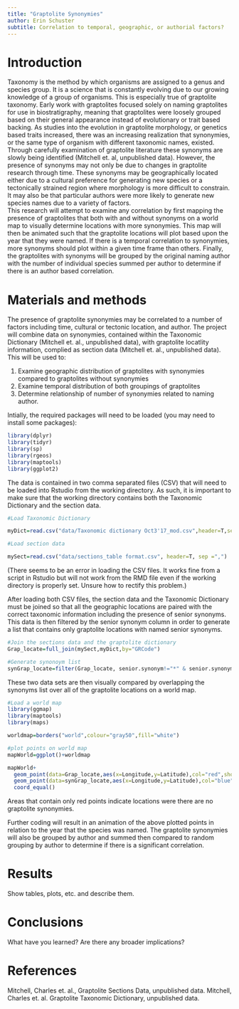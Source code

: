 ```yaml
---
title: "Graptolite Synonymies"
author: Erin Schuster
subtitle: Correlation to temporal, geographic, or authorial factors?
---
```


# Introduction
Taxonomy is the method by which organisms are assigned to a genus and species group. It is a science that is constantly evolving due to our growing knowledge of a group of organisms. This is especially true of graptolite taxonomy. Early work with graptolites focused solely on naming graptolites for use in biostratigraphy, meaning that graptolites were loosely grouped based on their general appearance instead of evolutionary or trait based backing. As studies into the evolution in graptolite morphology, or genetics based traits increased, there was an increasing realization that synonymies, or the same type of organism with different taxonomic names, existed. Through carefully examination of graptolite literature these synonyms are slowly being identified (Mitchell et. al, unpublished data). However, the presence of synonyms may not only be due to changes in graptolite research through time. These synonyms may be geographically located either due to a cultural preference for generating new species or a tectonically strained region where morphology is more difficult to constrain. It may also be that particular authors were more likely to generate new species names due to a variety of factors.  
This research will attempt to examine any correlation by first mapping the presence of graptolites that both with and without synonyms on a world map to visually determine locations with more synonymies. This map will then be animated such that the graptolite locations will plot based upon the year that they were named. If there is a temporal correlation to synonymies, more synonyms should plot within a given time frame than others. Finally, the graptolites with synonyms will be grouped by the original naming author with the number of individual species summed per author to determine if there is an author based correlation.


# Materials and methods

The presence of graptolite synonymies may be correlated to a number of factors including time, cultural or tectonic location, and author. The project will combine data on synonymies, contained within the Taxonomic Dictionary (Mitchell et. al., unpublished data), with graptolite locatlity information, complied as section data (Mitchell et. al., unpublished data). This will be used to:

1. Examine geographic distribution of graptolites with synonymies compared to graptolites without synonymies
2. Examine temporal distribution of both groupings of graptolites
3. Determine relationship of number of synonymies related to naming author.

Intially, the required packages will need to be loaded (you may need to install some packages):

```r
library(dplyr)
library(tidyr)
library(sp)
library(rgeos)
library(maptools)
library(ggplot2)
```

The data is contained in two comma separated files (CSV) that will need to be loaded into Rstudio from the working directory. As such, it is important to make sure that the working directory contains both the Taxonomic Dictionary and the section data.
```r
#Load Taxonomic Dictionary

myDict=read.csv("data/Taxonomic dictionary Oct3'17_mod.csv",header=T,sep=",")

#Load section data

mySect=read.csv("data/sections_table format.csv", header=T, sep =",")
```
(There seems to be an error in loading the CSV files. It works fine from a script in Rstudio but will not work from the RMD file even if the working directory is properly set. Unsure how to rectify this problem.)


After loading both CSV files, the section data and the Taxonomic Dictionary must be joined so that all the geographic locations are paired with the correct taxonomic information including the presence of senior synonyms. This data is then filtered by the senior synonym column in order to generate a list that contains only graptolite locations with named senior synonyms.
```r
#Join the sections data and the graptolite dictionary
Grap_locate=full_join(mySect,myDict,by="GRCode")

#Generate synonoym list
synGrap_locate=filter(Grap_locate, senior.synonym!="*" & senior.synonym!=99999)
```

These two data sets are then visually compared by overlapping the synonyms list over all of the graptolite locations on a world map.
```r
#Load a world map
library(ggmap)
library(maptools)
library(maps)

worldmap=borders("world",colour="gray50",fill="white")

#plot points on world map
mapWorld=ggplot()+worldmap

mapWorld+
  geom_point(data=Grap_locate,aes(x=Longitude,y=Latitude),col="red",show.legend=NA)+
  geom_point(data=synGrap_locate,aes(x=Longitude,y=Latitude),col="blue",show.legend=NA)+
  coord_equal()
```
Areas that contain only red points indicate locations were there are no graptolite synonymies.

Further coding will result in an animation of the above plotted points in relation to the year that the species was named. The graptolite synonymies will also be grouped by author and summed then compared to random grouping by author to determine if there is a significant correlation.

# Results

Show tables, plots, etc. and describe them.

# Conclusions

What have you learned?  Are there any broader implications?

# References
Mitchell, Charles et. al., Graptolite Sections Data, unpublished data.
Mitchell, Charles et. al. Graptolite Taxonomic Dictionary, unpublished data.
